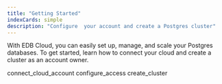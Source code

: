 ```yaml
---
title: "Getting Started"
indexCards: simple
description: "Configure  your account and create a Postgres cluster"
---
```


With EDB Cloud, you can easily set up, manage, and scale your Postgres databases. To get started, learn how to connect your cloud and create a cluster as an account owner.

<div class="toctree" maxdepth="5">

connect_cloud_account configure_access create_cluster

</div>
